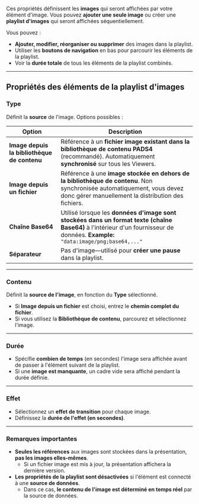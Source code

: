 Ces propriétés définissent les **images** qui seront affichées par votre élément d'image. Vous pouvez **ajouter une seule image** ou créer une **playlist d'images** qui seront affichées séquentiellement.

Vous pouvez :

* **Ajouter, modifier, réorganiser ou supprimer** des images dans la playlist.
* Utiliser les **boutons de navigation** en bas pour parcourir les éléments de la playlist.
* Voir la **durée totale** de tous les éléments de la playlist combinés.

***

## **Propriétés des éléments de la playlist d'images**

### **Type**

Définit la **source** de l'image. Options possibles :

| **Option**                                  | **Description**                                                                                                                                                                  |
| ------------------------------------------- | -------------------------------------------------------------------------------------------------------------------------------------------------------------------------------- |
| **Image depuis la bibliothèque de contenu** | Référence à un **fichier image existant dans la bibliothèque de contenu PADS4** (recommandé). Automatiquement **synchronisé** sur tous les Viewers.                              |
| **Image depuis un fichier**                 | Référence à une **image stockée en dehors de la bibliothèque de contenu**. Non synchronisée automatiquement, vous devez donc gérer manuellement la distribution des fichiers.    |
| **Chaîne Base64**                           | Utilisé lorsque les **données d'image sont stockées dans un format texte (chaîne Base64)** à l'intérieur d'un fournisseur de données. **Example:** `"data:image/png;base64,..."` |
| **Séparateur**                              | Pas d'image—utilisé pour **créer une pause** dans la playlist.                                                                                                                   |

***

### **Contenu**

Définit la **source de l'image**, en fonction du **Type** sélectionné.

* Si **Image depuis un fichier** est choisi, entrez le **chemin complet du fichier**.
* Si vous utilisez la **Bibliothèque de contenu**, parcourez et sélectionnez l'image.

***

### **Durée**

* Spécifie **combien de temps** (en secondes) l'image sera affichée avant de passer à l'élément suivant de la playlist.
* Si une **image est manquante**, un cadre vide sera affiché pendant la durée définie.

***

### **Effet**

* Sélectionnez un **effet de transition** pour chaque image.
* Définissez la **durée de l'effet (en secondes)**.

***

### **Remarques importantes**

* **Seules les références** aux images sont stockées dans la présentation, **pas les images elles-mêmes**.
  * Si un fichier image est mis à jour, la présentation affichera la dernière version.
* **Les propriétés de la playlist sont désactivées** si l'élément est connecté à une **source de données**.
  * Dans ce cas, **le contenu de l'image est déterminé en temps réel** par la source de données.

